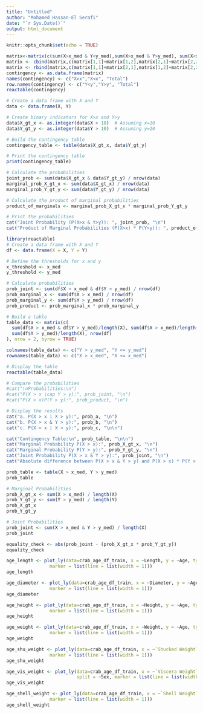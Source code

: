```yaml
---
title: "Untitled"
author: "Mohamed Hassan-El Serafi"
date: "`r Sys.Date()`"
output: html_document
---
```


```r
knitr::opts_chunk$set(echo = TRUE)
```


```r
matrix<-matrix(c(sum(X>x_med & Y<y_med),sum(X>x_med & Y>y_med), sum(X<x_med & Y<y_med),sum(X<x_med & Y>y_med)), nrow = 2,ncol = 2)
matrix <- cbind(matrix,c(matrix[1,1]+matrix[1,2],matrix[2,1]+matrix[2,2]))
matrix <- rbind(matrix,c(matrix[1,1]+matrix[2,1],matrix[1,2]+matrix[2,2],matrix[1,3]+matrix[2,3]))
contingency <- as.data.frame(matrix)
names(contingency) <- c("X>x","X<x", "Total")
row.names(contingency) <- c("Y<y","Y>y", "Total")
reactable(contingency)
```


```r
# Create a data frame with X and Y
data <- data.frame(X, Y)

# Create binary indicators for X>x and Y>y
data$X_gt_x <- as.integer(data$X > 10)  # Assuming x=10
data$Y_gt_y <- as.integer(data$Y > 10)  # Assuming y=10

# Build the contingency table
contingency_table <- table(data$X_gt_x, data$Y_gt_y)

# Print the contingency table
print(contingency_table)

# Calculate the probabilities
joint_prob <- sum(data$X_gt_x & data$Y_gt_y) / nrow(data)
marginal_prob_X_gt_x <- sum(data$X_gt_x) / nrow(data)
marginal_prob_Y_gt_y <- sum(data$Y_gt_y) / nrow(data)

# Calculate the product of marginal probabilities
product_of_marginals <- marginal_prob_X_gt_x * marginal_prob_Y_gt_y

# Print the probabilities
cat("Joint Probability (P(X>x & Y>y)): ", joint_prob, "\n")
cat("Product of Marginal Probabilities (P(X>x) * P(Y>y)): ", product_of_marginals, "\n")

```

```r
library(reactable)
# Create a data frame with X and Y
df <- data.frame(X = X, Y = Y)

# Define the thresholds for x and y
x_threshold <- x_med
y_threshold <- y_med

# Calculate probabilities
prob_joint <- sum(df$X > x_med & df$Y > y_med) / nrow(df)
prob_marginal_x <- sum(df$X > x_med) / nrow(df)
prob_marginal_y <- sum(df$Y > y_med) / nrow(df)
prob_product <- prob_marginal_x * prob_marginal_y

# Build a table
table_data <- matrix(c(
  sum(df$X > x_med & df$Y > y_med)/length(X), sum(df$X > x_med)/length(X),
  sum(df$Y > y_med)/length(X), nrow(df)
), nrow = 2, byrow = TRUE)

colnames(table_data) <- c("Y > y_med", "Y <= y_med")
rownames(table_data) <- c("X > x_med", "X <= x_med")

# Display the table
reactable(table_data)

# Compare the probabilities
#cat("\nProbabilities:\n")
#cat("P(X > x \cap Y > y):", prob_joint, "\n")
#cat("P(X > x)P(Y > y):", prob_product, "\n")

```



```r
# Display the results
cat("a. P(X > x | X > y):", prob_a, "\n")
cat("b. P(X > x & Y > y):", prob_b, "\n")
cat("c. P(X < x | X > y):", prob_c, "\n\n")

cat("Contingency Table:\n", prob_table, "\n\n")
cat("Marginal Probability P(X > x):", prob_X_gt_x, "\n")
cat("Marginal Probability P(Y > y):", prob_Y_gt_y, "\n")
cat("Joint Probability P(X > x & Y > y):", prob_joint, "\n")
cat("Absolute difference between P(X > x & Y > y) and P(X > x) * P(Y > y):", equality_check, "\n")
```




```r
prob_table <- table(X > x_med, Y > y_med)
prob_table
```




```r
# Marginal Probabilities
prob_X_gt_x <- sum(X > x_med) / length(X)
prob_Y_gt_y <- sum(Y > y_med) / length(Y)
prob_X_gt_x
prob_Y_gt_y
```


```r
# Joint Probabilities
prob_joint <- sum(X > x_med & Y > y_med) / length(X)
prob_joint
```


```r
equality_check <- abs(prob_joint - (prob_X_gt_x * prob_Y_gt_y))
equality_check
```

```r
age_length <- plot_ly(data=crab_age_df_train, x = ~Length, y = ~Age, type = 'scatter', mode = 'markers', split = ~Sex, 
                marker = list(line = list(width = 1)))
age_length
```



```r
age_diameter <- plot_ly(data=crab_age_df_train, x = ~Diameter, y = ~Age, type = 'scatter', mode = 'markers', split = ~Sex, 
                marker = list(line = list(width = 1)))
age_diameter
```

```r
age_height <- plot_ly(data=crab_age_df_train, x = ~Height, y = ~Age, type = 'scatter', mode = 'markers', split = ~Sex,
                marker = list(line = list(width = 1)))
age_height
```


```r
age_weight <- plot_ly(data=crab_age_df_train, x = ~Weight, y = ~Age, type = 'scatter', mode = 'markers', split = ~Sex,
                marker = list(line = list(width = 1)))
age_weight
```


```r
age_shu_weight <- plot_ly(data=crab_age_df_train, x = ~`Shucked Weight`, y = ~Age, type = 'scatter', mode = 'markers', split = ~Sex,
                marker = list(line = list(width = 1)))
age_shu_weight
```


```r
age_vis_weight <- plot_ly(data=crab_age_df_train, x = ~`Viscera Weight`, y = ~Age, type = 'scatter', mode = 'markers',
                          split = ~Sex, marker = list(line = list(width = 1)))
age_vis_weight
```




```r
age_shell_weight <- plot_ly(data=crab_age_df_train, x = ~`Shell Weight`, y = ~Age, type = 'scatter', mode = 'markers', split = ~Sex,
                marker = list(line = list(width = 1)))
age_shell_weight
```




